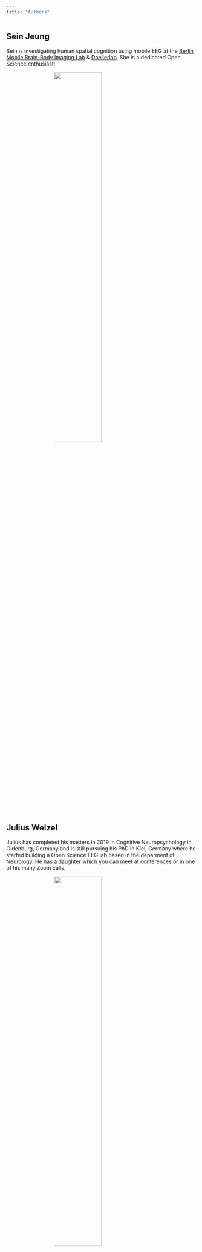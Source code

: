```yaml
---
title: "Authors"
---
```


<style>
.center {
    display: block;
    margin-left: auto;
    margin-right: auto;
}
</style>

## Sein Jeung
Sein is investigating human spatial cognition using mobile EEG at the [Berlin Mobile Brain-Body Imaging Lab](https://blogs.tu-berlin.de/bpn_bemobil/) & [Doellerlab](https://doellerlab.com/). She is a dedicated Open Science enthusiast!

![](pics/sein.jpg){ width=50% class=center }

## Julius Welzel
Julius has completed his masters in 2019 in Cognitive Neuropsychology in Oldenburg, Germany and is still pursuing his PhD in Kiel, Germany where he started building a Open Science EEG lab based in the deparment of Neurology. He has a daughter which you can meet at conferences or in one of his many Zoom calls. 

![](pics/julius.png){ width="50%" class=center }

## Yahya Shirazi
Yahya is a postdoc at SCCN working hard to make the MOBI world a better place.
